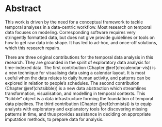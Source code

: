 # Abstract {-}

This work is driven by the need for a conceptual framework to tackle temporal analyses in a data-centric workflow. Most research on temporal data focuses on modeling. Corresponding software requires very stringently formatted data, but does not give provide guidelines or tools on how to get raw data into shape. It has led to ad-hoc, and once-off solutions, which this research repairs.

There are three original contributions for the temporal data analysis in this research. They are grounded in the spirit of exploratory data analysis for time-indexed data. The first contribution (Chapter \@ref(ch:calendar-vis)) is a new technique for visualising data using a calendar layout. It is most useful when the data relates to daily human activity, and patterns can be explored in relation to people's schedules. The second contribution (Chapter \@ref(ch:tsibble)) is a new data abstraction which streamlines transformation, visualisation, and modelling in temporal contexts. This "tsibble" object is a data infrastructure forming the foundation of temporal data pipelines. The third contribution (Chapter \@ref(ch:mists)) is to equip analysts with exploratory and explanatory tools for discovering missing patterns in time, and thus provides assistance in deciding on appropriate imputation methods, to prepare data for analysis.

\newpage
